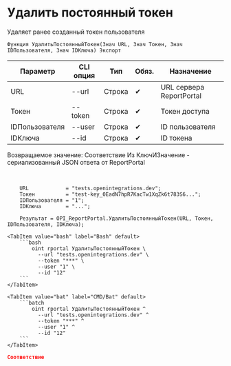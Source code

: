 ﻿---
sidebar_position: 3
description: Удалить постоянный токен и другие функции для работы с ReportPortal в Открытом пакете интеграций - бесплатной open-source библиотеке интеграций для 1С:Предприятие 8, OneScript и CLI
keywords: [1C, 1С, 1С:Предприятие, 1С:Предприятие 8.3, API, Интеграция, Сервисы, Обмен, OneScript, CLI, ReportPortal]
---


# Удалить постоянный токен
 Удаляет ранее созданный токен пользователя



`Функция УдалитьПостоянныйТокен(Знач URL, Знач Токен, Знач IDПользователя, Знач IDКлюча) Экспорт`

  | Параметр | CLI опция | Тип | Обяз. | Назначение |
  |-|-|-|-|-|
  | URL | --url | Строка | &#x2714; | URL сервера ReportPortal |
  | Токен | --token | Строка | &#x2714; | Токен доступа |
  | IDПользователя | --user | Строка | &#x2714; | ID пользователя |
  | IDКлюча | --id | Строка | &#x2714; | ID токена |

  
  Возвращаемое значение:   Соответствие Из КлючИЗначение - сериализованный JSON ответа от ReportPortal

<br/>




```bsl title="Пример использования для 1С:Предприятие/OneScript"
    URL            = "tests.openintegrations.dev";
    Токен          = "test-key_0EadN7hpR7KacTw1XqZk6t783S6...";
    IDПользователя = "1";
    IDКлюча        = "...";

    Результат = OPI_ReportPortal.УдалитьПостоянныйТокен(URL, Токен, IDПользователя, IDКлюча);
```
    

 <Tabs>
  
    <TabItem value="bash" label="Bash" default>
        ```bash
            oint rportal УдалитьПостоянныйТокен \
              --url "tests.openintegrations.dev" \
              --token "***" \
              --user "1" \
              --id "12"
        ```
    </TabItem>
  
    <TabItem value="bat" label="CMD/Bat" default>
        ```batch
            oint rportal УдалитьПостоянныйТокен ^
              --url "tests.openintegrations.dev" ^
              --token "***" ^
              --user "1" ^
              --id "12"
        ```
    </TabItem>
</Tabs>


```json title="Результат"
Соответствие
```
